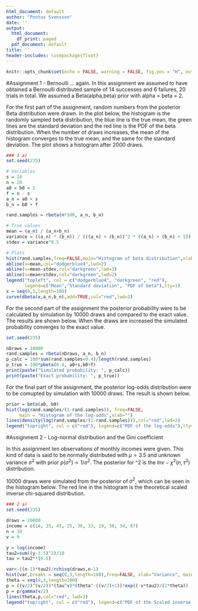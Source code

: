 ```yaml
---
html_document: default
author: "Pontus Svensson"
date: ''
output:
  html_document:
    df_print: paged
  pdf_document: default
title: ''
header-includes: \usepackage{float}
---
```


  
```r
knitr::opts_chunk$set(echo = FALSE, warning = FALSE, fig.pos = "H", out.extra = "", fig.width = 5, fig.height = 5, fig.align = "center", cache = FALSE)

```

#Assignment 1 - Bernoulli ... again.
In this assignment we assumed to have obtained a Bernoulli distributed sample of 14 successes and 6 failures, 20 trials in total. We assumed a Beta(alpha,beta) prior with alpha = beta = 2.

For the first part of the assignment, random numbers from the posterior Beta distribution were drawn. In the plot below, the histogram is the randomly sampled beta distribution, the blue line is the true mean, the green lines are the standard deviation and the red line is the PDF of the beta distribution. When the number of draws increases, the mean of the histogram converges to the true mean, and the same for the standard deviation. The plot shows a histogram after 2000 draws.

```r
### 1 a)
set.seed(235)

# Variables
s = 14
n = 20
a0 = b0 = 2
f = n - s
a_n = a0 + s
b_n = b0 + f

rand.samples = rbeta(n*100, a_n, b_n)

# True values
mean = (a_n) / (a_n+b_n)
variance = ((a_n) * (b_n)) / (((a_n) + (b_n))^2 * ((a_n) + (b_n) + 1))
stdev = variance^0.5

# Plots
hist(rand.samples,freq=FALSE,main="Histogram of beta distribution",xlab="")
abline(v=mean,col="dodgerblue4",lwd=2)
abline(v=mean-stdev,col="darkgreen",lwd=2)
abline(v=mean+stdev,col="darkgreen",lwd=2)
legend("topleft", col = c("dodgerblue4", "darkgreen", "red"), 
       legend=c("Mean","Standard deviation", "PDF of beta"),lty=1)
x = seq(0,1,length=100)
curve(dbeta(x,a_n,b_n),add=TRUE,col="red",lwd=2)
```

For the second part of the assignment the posterior probability were to be calculated by simulation by 10000 draws and compared to the exact value. The results are shown below. When the draws are increased the simulated probability converges to the exact value. 

```r
set.seed(235)

nDraws = 10000
rand.samples = rbeta(nDraws, a_n, b_n)
p_calc = 100*sum(rand.samples<0.4)/length(rand.samples)
p_true = 100*pbeta(0.4, a0+s,b0+f)
print(paste("Simulated probability: ", p_calc))
print(paste("Exact probability: ", p_true))
```

For the final part of the assignment, the posterior log-odds distribution were to be comupted by simulation with 10000 draws. The result is shown below. 

```r
prior = beta(a0, b0)
hist(log(rand.samples/(1-rand.samples)), freq=FALSE, 
     main = "Histogram of the log-odds",xlab="")
lines(density(log(rand.samples/(1-rand.samples))),col="red",lwd=2)
legend("topright", col = c("red"), legend=c("PDF of the log-odds"),lty=1)

```

#Assignment 2 - Log-normal distribution and the Gini coefficient

In this assignment ten observations of monthly incomes were given. This kind of data is said to be normally distributed with $\mu=3.5$ and unknown variance $\sigma^2$ with prior $p(\sigma^2)\propto1/\sigma^2$. The posterior for \sigma^2 is the $Inv-\chi^2(n, \tau^2)$ distribution. 

10000 draws were simulated from the posterior of $\sigma^2$, which can be seen in the histogram below. The red line in the histogram is the theoretical scaled inverse chi-squared distribution.

```r
### 2 a)
set.seed(235)

draws = 10000
income = c(14, 25, 45, 25, 30, 33, 19, 50, 34, 67)
n = 10
v = 9

y = log(income)
tau2=sum((y-3.5)^2)/10
tau = tau2**(0.5)

var<-((n-1)*tau2)/rchisq(draws,n-1)
hist(var,breaks = seq(0,3,length=100),freq=FALSE, xlab="Variance", main="Histogram of variance") 
theta = seq(0,3,length=100)
p = ((v/2)^(v/2))*(tau^v)*(theta^-((v/2)+1))*exp((-v*tau2)/(2*theta))
p = p/gamma(v/2)
lines(theta,p,col="red", lwd=2)
legend("topright", col = c("red"), legend=c("PDF of the Scaled inverse chi-squared"),lty=1)
```